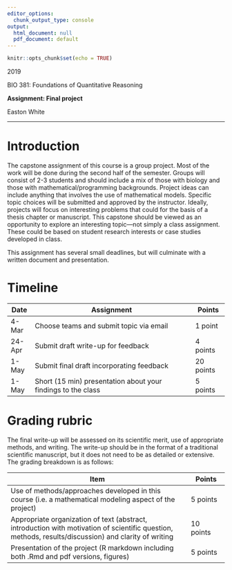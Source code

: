 ```yaml
---
editor_options:
  chunk_output_type: console
output:
  html_document: null
  pdf_document: default
---
```


```r
knitr::opts_chunk$set(echo = TRUE)
```

2019

BIO 381: Foundations of Quantitative Reasoning

**Assignment: Final project** 

Easton White

___


# Introduction

The capstone assignment of this course is a group project. Most of the work will be done during the second half of the semester. Groups will consist of 2-3 students and should include a mix of those with biology and those with mathematical/programming backgrounds. Project ideas can include anything that involves the use of mathematical models. Specific topic choices will be submitted and approved by the instructor. Ideally, projects will focus on interesting problems that could for the basis of a thesis chapter or manuscript. This capstone should be viewed as an opportunity to explore an interesting topic---not simply a class assignment. These could be based on student research interests or case studies developed in class.

This assignment has several small deadlines, but will culminate with a written document and presentation. 


# Timeline

Date          | Assignment     | Points
-------       | ----------------------------------------------  | ----------
4-Mar         | Choose teams and submit topic via email | 1 point
24-Apr        | Submit draft write-up for feedback | 4 points
1-May         | Submit final draft incorporating feedback | 20 points
1-May         | Short (15 min) presentation about your findings to the class | 5 points


# Grading rubric

The final write-up will be assessed on its scientific merit, use of appropriate methods, and writing. The write-up should be in the format of a traditional scientific manuscript, but it does not need to be as detailed or extensive. The grading breakdown is as follows:

Item | Points
----------------------------------------------  | ----------
Use of methods/approaches developed in this course (i.e. a mathematical modeling aspect of the project) | 5 points
Appropriate organization of text (abstract, introduction with motivation of scientific question, methods, results/discussion) and clarity of writing | 10 points
Presentation of the project (R markdown including both .Rmd and pdf versions, figures) | 5 points



